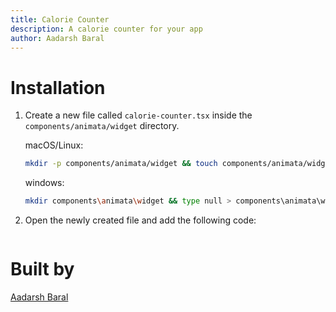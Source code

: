 ```yaml
---
title: Calorie Counter
description: A calorie counter for your app
author: Aadarsh Baral
---
```


<ComponentPreview name="widget-calorie-counter--docs" />

# Installation

1. Create a new file called `calorie-counter.tsx` inside the `components/animata/widget` directory.

   macOS/Linux:
   ```bash
   mkdir -p components/animata/widget && touch components/animata/widget/calorie-counter.tsx
   ```

   windows:
   ```bash
   mkdir components\animata\widget && type null > components\animata\widget\calorie-counter.tsx
   ```

2. Open the newly created file and add the following code:

   ```jsx file=<rootDir>/animata/widget/calorie-counter.tsx

   ```

# Built by

   [Aadarsh Baral](https://github.com/aadarshbaral)
